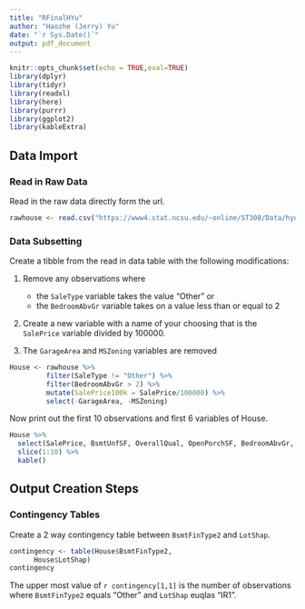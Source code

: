 ```yaml
---
title: "RFinalHYu"
author: "Haozhe (Jerry) Yu"
date: "`r Sys.Date()`"
output: pdf_document
---
```


```r
knitr::opts_chunk$set(echo = TRUE,eval=TRUE)
library(dplyr)
library(tidyr)
library(readxl)
library(here)
library(purrr)
library(ggplot2)
library(kableExtra)
```

## Data Import

### Read in Raw Data

Read in the raw data directly form the url. 

```r
rawhouse <- read.csv("https://www4.stat.ncsu.edu/~online/ST308/Data/hyu23_house.csv")
```

### Data Subsetting

Create a tibble from the read in data table with the following modifications: 

1. Remove any observations where
    - the `SaleType` variable takes the value "Other" or
    - the `BedroomAbvGr` variable takes on a value less than or equal to 2

2. Create a new variable with a name of your choosing that is the `SalePrice` variable divided by 100000.

3. The `GarageArea` and `MSZoning` variables are removed

```r
House <- rawhouse %>%  
         filter(SaleType != "Other") %>% 
         filter(BedroomAbvGr > 2) %>% 
         mutate(SalePrice100k = SalePrice/100000) %>% 
         select(-GarageArea, -MSZoning)
```

Now print out the first 10 observations and first 6 variables of House. 

```r
House %>% 
  select(SalePrice, BsmtUnfSF, OverallQual, OpenPorchSF, BedroomAbvGr, YrSold) %>% 
  slice(1:10) %>% 
  kable()
```
## Output Creation Steps

### Contingency Tables

Create a 2 way contingency table between `BsmtFinType2` and `LotShap`.

```r
contingency <- table(House$BsmtFinType2,
      House$LotShap)
contingency
```
The upper most value of `r contingency[1,1]` is the number of observations where `BsmtFinType2` equals "Other" and `LotShap`  euqlas "IR1". 


